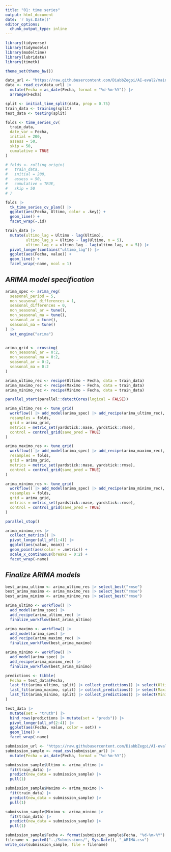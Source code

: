 ```yaml
---
title: "01: time series"
output: html_document
date: 'r Sys.Date()'
editor_options: 
  chunk_output_type: inline
---
```


```r
library(tidyverse)
library(tidymodels)
library(modeltime)
library(lubridate)
library(timetk)

theme_set(theme_bw())

data_url <- "https://raw.githubusercontent.com/DiabbZegpi/AI-eval2/main/datos_precios_train.csv"
data <- read_csv(data_url) |> 
  mutate(Fecha = as_date(Fecha, format = "%d-%m-%Y")) |> 
  arrange(Fecha)

split <- initial_time_split(data, prop = 0.75)
train_data <- training(split)
test_data <- testing(split)

folds <- time_series_cv(
  train_data,
  date_var = Fecha,
  initial = 200,
  assess = 50,
  skip = 50,
  cumulative = TRUE
)

# folds <- rolling_origin(
#   train_data, 
#   initial = 200, 
#   assess = 50, 
#   cumulative = TRUE, 
#   skip = 50
# )
```

```r
folds |> 
  tk_time_series_cv_plan() |> 
  ggplot(aes(Fecha, Ultimo, color = .key)) +
  geom_line() +
  facet_wrap(~.id)
```

```r
train_data |> 
  mutate(ultimo_lag = Ultimo - lag(Ultimo),
         ultimo_lag_s = Ultimo - lag(Ultimo, n = 5),
         ultimo_lag_c = ultimo_lag - lag(ultimo_lag, n = 5)) |>
  pivot_longer(contains("ultimo_lag")) |> 
  ggplot(aes(Fecha, value)) +
  geom_line() +
  facet_wrap(~name, ncol = 1)
```

## *ARIMA model specification*

```r
arima_spec <- arima_reg(
  seasonal_period = 5,
  non_seasonal_differences = 1,
  seasonal_differences = 0,
  non_seasonal_ar = tune(), 
  non_seasonal_ma = tune(), 
  seasonal_ar = tune(), 
  seasonal_ma = tune()
) |> 
  set_engine("arima")


arima_grid <- crossing(
  non_seasonal_ar = 0:2,
  non_seasonal_ma = 0:2,
  seasonal_ar = 0:2,
  seasonal_ma = 0:2
)

arima_ultimo_rec <- recipe(Ultimo ~ Fecha, data = train_data)
arima_maximo_rec <- recipe(Maximo ~ Fecha, data = train_data)
arima_minimo_rec <- recipe(Minimo ~ Fecha, data = train_data)
```

```r
parallel_start(parallel::detectCores(logical = FALSE))

arima_ultimo_res <- tune_grid(
  workflow() |> add_model(arima_spec) |> add_recipe(arima_ultimo_rec), 
  resamples = folds, 
  grid = arima_grid, 
  metrics = metric_set(yardstick::mase, yardstick::rmse),
  control = control_grid(save_pred = TRUE)
)

arima_maximo_res <- tune_grid(
  workflow() |> add_model(arima_spec) |> add_recipe(arima_maximo_rec), 
  resamples = folds, 
  grid = arima_grid, 
  metrics = metric_set(yardstick::mase, yardstick::rmse),
  control = control_grid(save_pred = TRUE)
)

arima_minimo_res <- tune_grid(
  workflow() |> add_model(arima_spec) |> add_recipe(arima_minimo_rec), 
  resamples = folds, 
  grid = arima_grid, 
  metrics = metric_set(yardstick::mase, yardstick::rmse),
  control = control_grid(save_pred = TRUE)
)

parallel_stop()
```

```r
arima_minimo_res |> 
  collect_metrics() |> 
  pivot_longer(all_of(1:4)) |> 
  ggplot(aes(value, mean)) +
  geom_point(aes(color = .metric)) +
  scale_x_continuous(breaks = 0:2) +
  facet_wrap(~name)
```

## *Finalize ARIMA models*

```r
best_arima_ultimo <- arima_ultimo_res |> select_best("rmse")
best_arima_maximo <- arima_maximo_res |> select_best("rmse")
best_arima_minimo <- arima_minimo_res |> select_best("rmse")
```

```r
arima_ultimo <- workflow() |> 
  add_model(arima_spec) |> 
  add_recipe(arima_ultimo_rec) |> 
  finalize_workflow(best_arima_ultimo)

arima_maximo <- workflow() |> 
  add_model(arima_spec) |> 
  add_recipe(arima_maximo_rec) |> 
  finalize_workflow(best_arima_maximo)

arima_minimo <- workflow() |> 
  add_model(arima_spec) |> 
  add_recipe(arima_minimo_rec) |> 
  finalize_workflow(best_arima_minimo)
```

```r
predictions <- tibble(
  Fecha = test_data$Fecha,
  last_fit(arima_ultimo, split) |> collect_predictions() |> select(Ultimo = .pred),
  last_fit(arima_maximo, split) |> collect_predictions() |> select(Maximo = .pred),
  last_fit(arima_minimo, split) |> collect_predictions() |> select(Minimo = .pred)
)

test_data |>
  mutate(set = "truth") |> 
  bind_rows(predictions |> mutate(set = "preds")) |> 
  pivot_longer(all_of(2:4)) |> 
  ggplot(aes(Fecha, value, color = set)) +
  geom_line() +
  facet_wrap(~name)
```

```r
submission_url <- "https://raw.githubusercontent.com/DiabbZegpi/AI-eval2/main/datos_precio_prediction.csv"
submission_sample <- read_csv(submission_url) |> 
  mutate(Fecha = as_date(Fecha, format = "%d-%m-%Y"))

submission_sample$Ultimo <- arima_ultimo |> 
  fit(train_data) |> 
  predict(new_data = submission_sample) |> 
  pull(1)

submission_sample$Maximo <- arima_maximo |> 
  fit(train_data) |> 
  predict(new_data = submission_sample) |> 
  pull(1)

submission_sample$Minimo <- arima_minimo |> 
  fit(train_data) |> 
  predict(new_data = submission_sample) |> 
  pull(1)

submission_sample$Fecha <- format(submission_sample$Fecha, "%d-%m-%Y")
filename <- paste0("../Submissions/", Sys.Date(), "_ARIMA.csv")
write_csv(submission_sample, file = filename)
```




